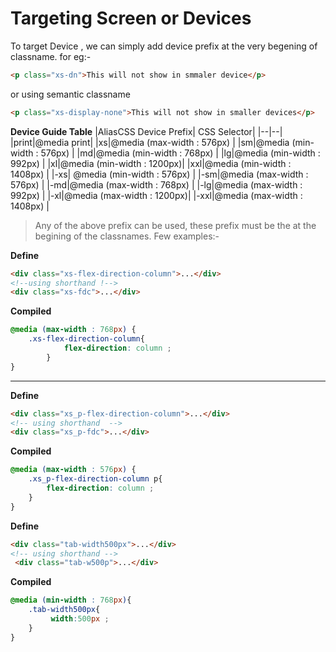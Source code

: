 # Targeting Screen or Devices

To target Device  , we can simply add device prefix at the very begening of classname. for eg:-
```html
<p class="xs-dn">This will not show in smmaler device</p>
```
or using semantic classname
 ```html
<p class="xs-display-none">This will not show in smaller devices</p>

```
**Device Guide Table**
|AliasCSS Device Prefix| CSS Selector|
|--|--|
|print|@media print|
|xs|@media (max-width : 576px) |
|sm|@media  (min-width : 576px) |
|md|@media  (min-width : 768px) |
|lg|@media  (min-width : 992px) |
|xl|@media  (min-width : 1200px)|
|xxl|@media  (min-width : 1408px) |
|-xs| @media (min-width : 576px) |
|-sm|@media  (max-width : 576px) |
|-md|@media  (max-width : 768px) |
|-lg|@media  (max-width : 992px) |
|-xl|@media  (max-width : 1200px)|
|-xxl|@media  (max-width : 1408px) |


>Any of the above prefix can be used, these prefix must be the at the begining of the classnames.
Few examples:-
 
**Define**
```html
<div class="xs-flex-direction-column">...</div>
<!--using shorthand !-->
<div class="xs-fdc">...</div>
```


**Compiled** 
```css
@media (max-width : 768px) {
    .xs-flex-direction-column{
            flex-direction: column ;
        }
}
```
---
**Define**
```html
<div class="xs_p-flex-direction-column">...</div>
<!-- using shorthand  -->
<div class="xs_p-fdc">...</div>
```

**Compiled**
```css
@media (max-width : 576px) { 
    .xs_p-flex-direction-column p{
        flex-direction: column ;
    }
}
```
**Define**
```html
<div class="tab-width500px">...</div>
<!-- using shorthand -->
 <div class="tab-w500p">...</div>
```

**Compiled**
```css
@media (min-width : 768px){
    .tab-width500px{
         width:500px ;
    }
}
```
